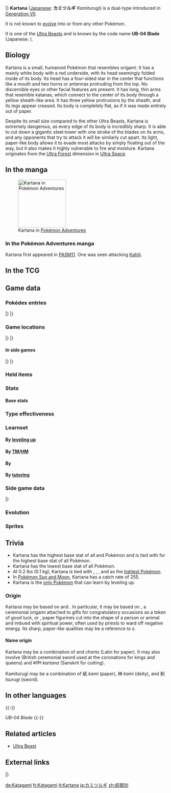 {{PokémonPrevNext/Head|type=Grass|type2=Steel}}
{{PokémonPrevNext/Pokémon|type=Grass|prevnum=797|prev=Celesteela|nextnum=799|next=Guzzlord}}
|}
{{Pokémon Infobox
|name=Kartana
|jname=カミツルギ
|tmname=Kamiturugi
|jtranslit=Kamitsurugi
|ndex=798
|type1=Grass
|type2=Steel
|category=Drawn Sword
|height-ftin=1'00"
|height-m=0.3
|weight-lbs=0.2
|weight-kg=0.1
|adex=298
|abilityn=1
|abilitylayout=1
|ability1=Beast Boost
|egggroupn=0
|egggroup1=Undiscovered
|eggcycles=120
|evtotal=3
|evat=3
|expyield=114
|lv100exp=1,250,000
|gendercode=255
|color=White
|catchrate=45
|body=12
|pokefordex=kartana
|generation=7
|friendship=0
}}
'''Kartana''' ([[List of Japanese Pokémon names|Japanese]]: '''カミツルギ''' ''Kamiturugi'') is a dual-type {{2t|Grass|Steel}} {{OBP|Pokémon|species}} introduced in [[Generation VII]].

It is not known to [[Evolution|evolve]] into or from any other Pokémon.

It is one of the [[Ultra Beast]]s and is known by the code name '''UB-04 Blade''' (Japanese: '''{{tt|ＵＢ０４　Ｓｌａｓｈ|ユービーゼロヨン　スラッシュ}}''').

==Biology==
Kartana is a small, humanoid Pokémon that resembles origami. It has a mainly white body with a red underside, with its head seemingly folded inside of its body. Its head has a four-sided star in the center that functions like a mouth and two horns or antennas protruding from the top. No discernible eyes or other facial features are present. It has long, thin arms that resemble katanas, which connect to the center of its body through a yellow sheath-like area. It has three yellow protrusions by the sheath, and its legs appear creased. Its body is completely flat, as if it was made entirely out of paper.

Despite its small size compared to the other Ultra Beasts, Kartana is extremely dangerous, as every edge of its body is incredibly sharp. It is able to cut down a gigantic steel tower with one stroke of the blades on its arms, and any opponents that try to attack it will be similarly cut apart. Its light, paper-like body allows it to evade most attacks by simply floating out of the way, but it also makes it highly vulnerable to fire and moisture. Kartana originates from the [[Ultra Forest]] dimension in [[Ultra Space]].
<!--
==In the anime==
===Major appearances===
===Minor appearances===-->
==In the manga==
[[File:Kartana Adventures.png|thumb|150px|Kartana in [[Pokémon Adventures]]]]
===In the Pokémon Adventures manga===
Kartana first appeared in [[PASM11]]. One was seen attacking [[Kahili]].

==In the TCG==
{{main|Kartana (TCG)}}

==Game data==
===Pokédex entries===
{{Dex/Header|type=Grass|type2=Steel}}
{{Dex/NA|gen=VII}}
{{Dex/Gen|gen=VII}}
{{Dex/Entry1|v=Sun|entry=This Ultra Beast came from the Ultra Wormhole. It seems not to attack enemies on its own, but its sharp body is a dangerous weapon in itself.}}
{{Dex/Entry1|v=Moon|entry=One of the Ultra Beast life-forms, it was observed cutting down a gigantic steel tower with one stroke of its blade.}}
{{Dex/Entry1|v=Ultra Sun|entry=This Ultra Beast's body, which is as thin as paper, is like a sharpened sword.}}
{{Dex/Entry1|v=Ultra Moon|entry=Although it's alien to this world and a danger here, it's apparently a common organism in the world where it normally lives.}}
|}
|}
{{Dex/Footer}}

===Game locations===
{{Availability/Header|type=Grass|type2=Steel}}
{{Availability/NA|gen=VII}}
{{Availability/Gen|gen=VII}}
{{Availability/Entry1|1|v=Sun|area={{rt|17|Alola}}, [[Malie Garden]] (only four for either location)}}
{{Availability/Entry1/None|1|v=Moon}}
{{Availability/Entry1|1|v=Ultra Sun|area=[[Ultra Forest]]}}
{{Availability/Entry1/None|1|v=Ultra Moon}}
|}
|}
{{Availability/Footer}}

====In side games====
{{Availability/Header|type=Grass|type2=Steel}}
{{Availability/Cross}}
{{Availability/Entry1|1|v=Shuffle|color={{beauty color}}|area=Event: ''{{DL|Special Stages|UB Challenge|Kartana Appears}}''}}
|}
|}
{{Availability/Footer}}

===Held items===
===Stats===
====Base stats====
{{Stats
|type=Grass
|type2=Steel
|HP=59
|Attack=181
|Defense=131
|SpAtk=59
|SpDef=31
|Speed=109}}

===Type effectiveness===
{{TypeEffectiveness
|type1=Grass
|type2=Steel
|Normal=50
|Fighting=200
|Flying=100
|Poison=0
|Ground=100
|Rock=50
|Bug=100
|Ghost=100
|Steel=50
|Fire=400
|Water=50
|Grass=25
|Electric=50
|Psychic=50
|Ice=100
|Dragon=50
|Dark=100
|Fairy=50
|notes=yes
|steel=yes
|newpoison=2}}

===Learnset===
====By [[Level|leveling up]]====
{{learnlist/levelh/7|Kartana|Grass|Steel|7}}
{{learnlist/level7|1|Sacred Sword|Fighting|Physical|90|100|15}}
{{learnlist/level7|1|Defog|Flying|Status|—|—|15}}
{{learnlist/level7|1|Vacuum Wave|Fighting|Special|40|100|30}}
{{learnlist/level7|1|Air Cutter|Flying|Special|60|95|25}}
{{learnlist/level7|1|Fury Cutter|Bug|Physical|40|95|20}}
{{learnlist/level7|1|Cut|Normal|Physical|50|95|30}}
{{learnlist/level7|7|False Swipe|Normal|Physical|40|100|40}}
{{learnlist/level7|13|Razor Leaf|Grass|Physical|55|95|25||'''}}
{{learnlist/level7|19|Synthesis|Grass|Status|—|—|5}}
{{learnlist/level7|23|Aerial Ace|Flying|Physical|60|—|20}}
{{learnlist/level7|29|Laser Focus|Normal|Status|—|—|30}}
{{learnlist/level7|31|Night Slash|Dark|Physical|70|100|15}}
{{learnlist/level7|37|Swords Dance|Normal|Status|—|—|20}}
{{learnlist/level7|43|Leaf Blade|Grass|Physical|90|100|15||'''}}
{{learnlist/level7|47|X-Scissor|Bug|Physical|80|100|15}}
{{learnlist/level7|53|Detect|Fighting|Status|—|—|5}}
{{learnlist/level7|59|Air Slash|Flying|Special|75|95|15}}
{{learnlist/level7|67|Psycho Cut|Psychic|Physical|70|100|20}}
{{learnlist/level7|73|Guillotine|Normal|Physical|—|—|5}}
{{learnlist/levelf/7|Kartana|Grass|Steel|7}}

====By [[TM]]/[[HM]]====
{{learnlist/tmh/7|Kartana|Grass|Steel|7}}
{{learnlist/tm7|TM04|Calm Mind|Psychic|Status|—|—|20}}
{{learnlist/tm7|TM06|Toxic|Poison|Status|—|90|10}}
{{learnlist/tm7|TM10|Hidden Power|Normal|Special|60|100|15}}
{{learnlist/tm7|TM17|Protect|Normal|Status|—|—|10}}
{{learnlist/tm7|TM21|Frustration|Normal|Physical|—|100|20}}
{{learnlist/tm7|TM27|Return|Normal|Physical|—|100|20}}
{{learnlist/tm7|TM31|Brick Break|Fighting|Physical|75|100|15}}
{{learnlist/tm7|TM32|Double Team|Normal|Status|—|—|15}}
{{learnlist/tm7|TM40|Aerial Ace|Flying|Physical|60|—|20}}
{{learnlist/tm7|TM44|Rest|Psychic|Status|—|—|10}}
{{learnlist/tm7|TM48|Round|Normal|Special|60|100|15}}
{{learnlist/tm7|TM54|False Swipe|Normal|Physical|40|100|40}}
{{learnlist/tm7|TM67|Smart Strike|Steel|Physical|70|—|10||'''}}
{{learnlist/tm7|TM68|Giga Impact|Normal|Physical|150|90|5}}
{{learnlist/tm7|TM75|Swords Dance|Normal|Status|—|—|20}}
{{learnlist/tm7|TM81|X-Scissor|Bug|Physical|80|100|15}}
{{learnlist/tm7|TM87|Swagger|Normal|Status|—|85|15}}
{{learnlist/tm7|TM88|Sleep Talk|Normal|Status|—|—|10}}
{{learnlist/tm7|TM90|Substitute|Normal|Status|—|—|10}}
{{learnlist/tm7|TM100|Confide|Normal|Status|—|—|20}}
{{learnlist/tmf/7|Kartana|Grass|Steel|7}}

====By {{pkmn|breeding}}====
{{Learnlist/breedh/7|Kartana|Grass|Steel|7}}
{{Learnlist/breed7null}}
{{Learnlist/breedf/7|Kartana|Grass|Steel|7}}

====By [[Move Tutor|tutoring]]====
{{learnlist/tutorh/7|Kartana|Grass|Steel|7}}
{{learnlist/tutor7|Defog|Flying|Status|—|—|15|||no|yes}}
{{learnlist/tutor7|Giga Drain|Grass|Special|75|100|10||'''|no|yes}}
{{learnlist/tutor7|Iron Defense|Steel|Status|—|—|15|||no|yes}}
{{learnlist/tutor7|Knock Off|Dark|Physical|65|100|20|||no|yes}}
{{learnlist/tutor7|Laser Focus|Normal|Status|—|—|30|||no|yes}}
{{learnlist/tutor7|Last Resort|Normal|Physical|140|100|5|||no|yes}}
{{learnlist/tutor7|Snore|Normal|Special|50|100|15|||no|yes}}
{{learnlist/tutor7|Synthesis|Grass|Status|—|—|5|||no|yes}}
{{learnlist/tutor7|Tailwind|Flying|Status|—|—|15|||no|yes}}
{{learnlist/tutorf/7|Kartana|Grass|Steel|7}}

===Side game data===
{{Spindata/Head|type=Grass|type2=Steel}}
{{Spindata/Shuffle|col=6|type=Grass|ndex=798|num=773
|min=70
|max=116
|raisemaxlevel=7
|skill=Extinction
|skilldesc=Rarely deals a ton of damage when you make a match of five.
|swapper=Beast Power
}}
|}

===Evolution===
{{Evobox-1
|type1=Grass
|type2=Steel
|pictype=art
|no1=798
|name1=Kartana
|type1-1=Grass
|type2-1=Steel}}

===Sprites===
{{Spritebox/Header|type=Grass|type2=Steel}}
{{Spritebox/NA|gen=VII}}
{{Spritebox/7|ndex=798}}
{{Spritebox/Footer|798|Kartana}}

==Trivia==
* Kartana has the highest base {{stat|Attack}} stat of all {{type|Grass}} and {{type|Steel}} Pokémon and is tied with {{p|Ferrothorn}} for the highest base {{stat|Defense}} stat of all {{type|Grass}} Pokémon.
* Kartana has the lowest base {{stat|Special Defense}} stat of all {{type|Steel}} Pokémon.
* At 0.2 lbs (0.1 kg), Kartana is tied with {{p|Gastly}}, {{p|Haunter}}, {{p|Flabébé}}, and {{p|Cosmog}} as the [[List of Pokémon by weight|lightest Pokémon]].
* In [[Pokémon Sun and Moon]], Kartana has a catch rate of 255.
* Kartana is the [[Signature move|only Pokémon]] that can learn {{m|Cut}} by leveling up.

===Origin===
Kartana may be based on {{wp|origami}} and {{wp|samurai}}. In particular, it may be based on {{wp|noshi}}, a ceremonial origami attached to gifts for congratulatory occasions as a token of good luck, or {{wp|shikigami}}, paper figurines cut into the shape of a person or animal and imbued with spiritual power, often used by priests to ward off negative energy. Its sharp, paper-like qualities may be a reference to {{wp|paper cut}}s.

====Name origin====
Kartana may be a combination of ''{{wp|katana}}'' and ''charta'' (Latin for paper). It may also involve ''{{wp|Curtana}}'' (British ceremonial sword used at the coronations for kings and queens) and कर्तन ''kartana'' (Sanskrit for cutting).

Kamiturugi may be a combination of 紙 ''kami'' (paper), 神 ''kami'' (deity), and 剣 ''tsurugi'' (sword).

==In other languages==
{{Other languages|type=Grass|type2=Steel
|ja=カミツルギ ''Kamiturugi''|jameaning=From {{tt|紙 ''kami''|paper}}, {{tt|神 ''kami''|deity}} and {{tt|剣 ''tsurugi''|sword}}
|fr=Katagami|frmeaning=From ''katana'' and ''origami''
|es=Kartana|esmeaning=Same as English name
|de=Katagami|demeaning=From ''katana'' and ''origami''
|it=Kartana|itmeaning=Same as English name
|ko=종이신도 ''Jong-isindo''|komeaning=From {{tt|종이 ''jong-i''|paper}} and {{tt|신도 (神刀) ''sindo''|holy blade}}
|zh_cmn=紙御劍 / 纸御剑 ''Zhǐyùjiàn''|zh_cmnmeaning=From {{tt|紙 / 纸 ''zhǐ''|paper}} and {{tt|御劍 / 御剑 ''yùjiàn''|imperial sword}}
|zh_yue=紙御劍 ''Jíyuhgim''|zh_yuemeaning=From {{tt|紙 ''jí''|paper}} and {{tt|御劍 ''yuhgim''|imperial sword}}
|ru=Картана ''Kartana''|rumeaning=Transcription of English name
}}
{{-}}

''UB-04 Blade''
{{Langtable|color={{grass color}}|bordercolor={{steel color dark}}
|zh_yue=ＵＢ０４：劈斬 ''{{tt|UB04: Pīkjáam|UB04: Slash}}''
|zh_cmn=ＵＢ０４：劈斬 / ＵＢ０４：劈斩 ''{{tt|UB04: Pǐzhǎn|UB04: Slash}}''
|fr=UC-04 Lame
|de=UB-04 Schwerthieb
|it=UC 04 Sectio
|ko=UB04 슬래시 ''UB04 Slash''
|ru=УЧ-04 Лезвие ''UCH-04 Lezviye''
|es=UE-04 Tajo
}}
{{-}}

==Related articles==
* [[Ultra Beast]]
<!--
==Notes==
<references/>-->

==External links==
{{PokémonPrevNext/Head|type=Grass|type2=Steel}}
{{PokémonPrevNext/Pokémon|type=Grass|prevnum=797|prev=Celesteela|nextnum=799|next=Guzzlord}}
|}
{{Project Pokédex notice}}

[[de:Katagami]]
[[fr:Katagami]]
[[it:Kartana]]
[[ja:カミツルギ]]
[[zh:纸御剑]]